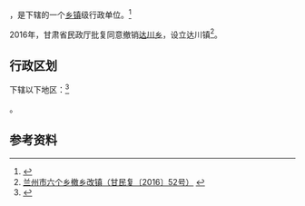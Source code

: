 {{中国乡级行政区|62/01/04/200/000}}

'''{{PAGENAMEBASE}}'''，是{{PRC admin/fullname|62/01/04/200/000|3}}下辖的一个[[乡镇|乡镇]]级行政单位。<ref>{{PRC admin/ref sgc|{{PRC admin/parent|62/01/04/200/000}}}}</ref>

2016年，甘肃省民政厅批复同意撤销[[达川乡|达川乡]]，设立达川镇<ref>[http://lz.gansudaily.com.cn/system/2016/05/06/016049728.shtml 兰州市六个乡撤乡改镇（甘民复〔2016〕52号）] {{webarchive|url=https://web.archive.org/web/20170916183348/http://lz.gansudaily.com.cn/system/2016/05/06/016049728.shtml |date=2017-09-16 }}</ref>。

== 行政区划 ==

{{PAGENAMEBASE}}下辖以下地区：<ref>{{PRC admin/ref sgc|62/01/04/200/000}}</ref>

{{PRC admin/children|62/01/04/200/000}}。

== 参考资料 ==

{{reflist}}

{{行政区划小作品}}
{{PRC admin/navcat|62/01/04/200/000}}